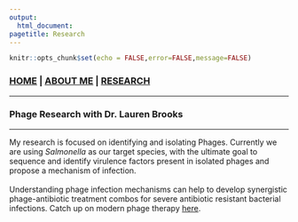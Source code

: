 ```yaml
---
output: 
  html_document:
pagetitle: Research
---
```


```r
knitr::opts_chunk$set(echo = FALSE,error=FALSE,message=FALSE)
```

### [**HOME**](http://mpark673.github.io/) | [**ABOUT ME**](http://mpark673.github.io/about_me/) | [**RESEARCH**](http://mpark673.github.io/research/)

___
### Phage Research with Dr. Lauren Brooks
___


My research is focused on identifying and isolating Phages. Currently we are using *Salmonella* as our target species, with the ultimate goal to sequence and identify virulence factors present in isolated phages and propose a mechanism of infection.
<br><br>
Understanding phage infection mechanisms can help to develop synergistic phage-antibiotic treatment combos for severe antibiotic resistant bacterial infections. Catch up on modern phage therapy [here](https://academic.oup.com/emph/article/2018/1/60/4923328).